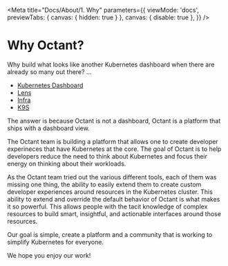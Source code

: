 
<Meta
  title="Docs/About/1. Why"
  parameters={{
    viewMode: 'docs',
    previewTabs: { canvas: { hidden: true } },
    canvas: { disable: true },
  }}
/>

# Why Octant?

Why build what looks like another Kubernetes dashboard when there are already so many out there? ...

- [Kubernetes Dashboard](https://github.com/kubernetes/dashboard)
- [Lens](https://k8slens.dev/)
- [Infra](https://infra.app)
- [K9S](https://k9scli.io/)

The answer is because Octant is not a dashboard, Octant is a platform that ships with a dashboard view.

The Octant team is building a platform that allows one to create developer experineces
that have Kubernetes at the core. The goal of Octant is to help developers reduce the need to think
about Kubernetes and focus their energy on thinking about their workloads.

As the Octant team tried out the various different tools, each of them was missing one
thing, the ability to easily extend them to create custom developer experiences around resources
in the Kubernetes cluster. This ability to extend and override the default
behavior of Octant is what makes it so powerful. This allows people
with the tacit knowledge of complex resources to build smart, insightful, and actionable interfaces
around those resources.

Our goal is simple, create a platform and a community that is working to simplify Kubernetes for everyone.

We hope you enjoy our work!
